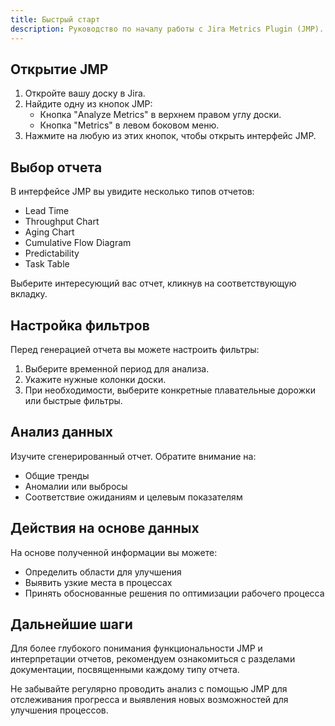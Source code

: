 ```yaml
---
title: Быстрый старт
description: Руководство по началу работы с Jira Metrics Plugin (JMP).
---
```


## Открытие JMP

1. Откройте вашу доску в Jira.
2. Найдите одну из кнопок JMP:
   - Кнопка "Analyze Metrics" в верхнем правом углу доски.
   - Кнопка "Metrics" в левом боковом меню.
3. Нажмите на любую из этих кнопок, чтобы открыть интерфейс JMP.

## Выбор отчета

В интерфейсе JMP вы увидите несколько типов отчетов:

- Lead Time
- Throughput Chart
- Aging Chart
- Cumulative Flow Diagram
- Predictability
- Task Table

Выберите интересующий вас отчет, кликнув на соответствующую вкладку.

## Настройка фильтров

Перед генерацией отчета вы можете настроить фильтры:

1. Выберите временной период для анализа.
2. Укажите нужные колонки доски.
3. При необходимости, выберите конкретные плавательные дорожки или быстрые фильтры.

## Анализ данных

Изучите сгенерированный отчет. Обратите внимание на:

- Общие тренды
- Аномалии или выбросы
- Соответствие ожиданиям и целевым показателям

## Действия на основе данных

На основе полученной информации вы можете:

- Определить области для улучшения
- Выявить узкие места в процессах
- Принять обоснованные решения по оптимизации рабочего процесса

## Дальнейшие шаги

Для более глубокого понимания функциональности JMP и интерпретации отчетов, рекомендуем ознакомиться с разделами документации, посвященными каждому типу отчета.

Не забывайте регулярно проводить анализ с помощью JMP для отслеживания прогресса и выявления новых возможностей для улучшения процессов.

